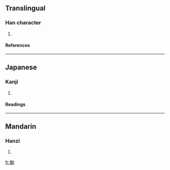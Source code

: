 ==Translingual==
===Han character===
{{Han char|rad=力|as=12|sn=14|four=|canj=火火大尸 (FFKS)}}
# {{defn|Han}}
====References====
{{Han ref|kx=0149.230|dkj=02446|dj=0337.150|hdz=10380.140|uh=52EC|ud=21228}}
----
==Japanese==
===Kanji===
{{ja-kanji|grade=|rs=力12}}
# {{defn|Japanese}} 
====Readings====
{{ja-readings|on=[[けん]] (ken)|kun=[[つとめる]] (tsutomeru), [[すこやか]] (sukoyaka)}}
----
==Mandarin==
===Hanzi===
{{cmn-hanzi|pin=[[juàn]] (juan4)|wg=chüan<sup>4</sup>}}
# {{defn|Mandarin}}

[[fr:勬]]